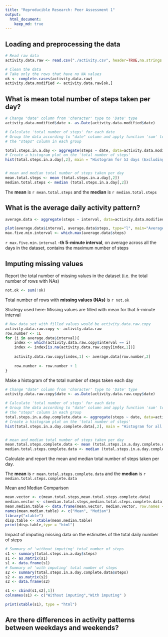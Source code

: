 ```yaml
---
title: "Reproducible Research: Peer Assessment 1"
output: 
  html_document:
    keep_md: true
---
```



## Loading and preprocessing the data
```r
# Read raw data 
activity.data.raw <- read.csv("./activity.csv", header=TRUE,na.strings = "NA", stringsAsFactors = FALSE)

# Clean the data
# Take only the rows that have no NA values
ok <- complete.cases(activity.data.raw)
activity.data.modified <- activity.data.raw[ok,]

```
## What is mean total number of steps taken per day?

```r
# Change "date" column from 'character' type to 'Date' type
activity.data.modified$date <- as.Date(activity.data.modified$date)

# Calculate 'total number of steps' for each date
# Group the data according to "date" column and apply function 'sum' to 
# the "steps" column in each group

total.steps.in.a.day <- aggregate(steps ~ date, data=activity.data.modified, FUN=sum)
# Create a histogram plot on the 'total number of steps'
hist(total.steps.in.a.day[,2], main = "Histogram for 53 days (Excluding Missing Value dates) ",col = "lightblue", xlab = "Total number of steps in a day")


# mean and median total number of steps taken per day
mean.total.steps <- mean (total.steps.in.a.day[,2])
median.total.steps <- median (total.steps.in.a.day[,2])


```
The **mean** is `r mean.total.steps` and the **median** is `r median.total.steps`


## What is the average daily activity pattern?
```r
average.data <- aggregate(steps ~ interval, data=activity.data.modified, FUN=mean)

plot(average.data$interval, average.data$steps, type="l", main="Average daily activity pattern", xlab="5-minute interval", ylab="Average number of steps",col = "dark red")
max.five.min.interval <- which.max(average.data$steps)

```
 `r max.five.min.interval`  **-th 5-minute interval**, on average across all the days in the dataset, contains the maximum number of steps

## Imputing missing values

Report the total number of missing values in the dataset (i.e. the total number of rows with NAs)
```r
not.ok <- sum(!ok)
```
Total number of rows with **missing values (NAs)** is `r not.ok`


Strategy used here:   Missing values are filled with mean for that 5-minute interval 

```r
# New data set with filled values would be activity.data.raw.copy
activity.data.raw.copy <- activity.data.raw
row.number <- 1L
for (i in average.data$interval){
    index <- which(activity.data.raw.copy$interval == i)
    index <- index[is.na(activity.data.raw.copy[index,1])]
    
    activity.data.raw.copy[index,1] <- average.data[row.number,2]
    
    row.number <- row.number + 1
}

```
Make a histogram of the total number of steps taken each day 
```r
# Change "date" column from 'character' type to 'Date' type
activity.data.raw.copy$date <- as.Date(activity.data.raw.copy$date)

# Calculate 'total number of steps' for each date
# Group the data according to "date" column and apply function 'sum' to 
# the "steps" column in each group
total.steps.in.a.day.complete.data <- aggregate(steps ~ date, data=activity.data.raw.copy, FUN=sum)
# Create a histogram plot on the 'total number of steps'
hist(total.steps.in.a.day.complete.data[,2], main = "Histogram for all days  ",col = "gray", xlab = "Total number of steps in a day")


# mean and median total number of steps taken per day
mean.total.steps.complete.data <- mean (total.steps.in.a.day.complete.data[,2])
median.total.steps.complete.data <- median (total.steps.in.a.day.complete.data[,2])

```

Calculate and report the mean and median total number of steps taken per day.

The **mean** is `r mean.total.steps.complete.data` and the **median** is `r median.total.steps.complete.data`

Mean and Median Comparison

```r
mean.vector <- c(mean.total.steps,mean.total.steps.complete.data)
median.vector <- c(median.total.steps,median.total.steps.complete.data)
mean.median.table <- data.frame(mean.vector, median.vector, row.names = c("Without imputing missing values", "Imputing missing values") )
names(mean.median.table) <- c("Mean", "Median")
library("xtable")
disp.table <- xtable(mean.median.table)
print(disp.table,type = "html")
```
Impact of imputing missing data on the estimates of the total daily number of steps
```r
# Summary of 'without imputing' total number of steps
s1 <- summary(total.steps.in.a.day$steps)
s1 <- as.matrix(s1)
s1 <- data.frame(s1)
# Summary of 'with imputing' total number of steps
s2 <- summary(total.steps.in.a.day.complete.data$steps)
s2 <- as.matrix(s2)
s2 <- data.frame(s2)

s1 <- cbind(s1,s2[,1])
colnames(s1) <- c("Without imputing","With imputing" )

print(xtable(s1), type = "html")

```
## Are there differences in activity patterns between weekdays and weekends?
